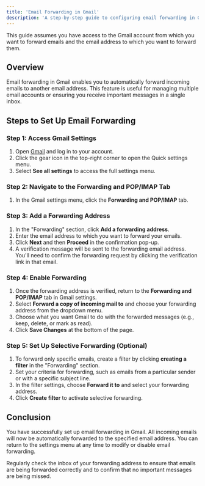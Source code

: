 ```yaml
---
title: 'Email Forwarding in Gmail'
description: 'A step-by-step guide to configuring email forwarding in Gmail, allowing you to forward your emails to another email address automatically.'
---
```


<Note>
  This guide assumes you have access to the Gmail account from which you want to forward emails and the email address to which you want to forward them.
</Note>

## Overview

Email forwarding in Gmail enables you to automatically forward incoming emails to another email address. This feature is useful for managing multiple email accounts or ensuring you receive important messages in a single inbox.

## Steps to Set Up Email Forwarding

### Step 1: Access Gmail Settings

1. Open [Gmail](https://mail.google.com/) and log in to your account.
2. Click the gear icon in the top-right corner to open the Quick settings menu.
3. Select **See all settings** to access the full settings menu.


### Step 2: Navigate to the Forwarding and POP/IMAP Tab

1. In the Gmail settings menu, click the **Forwarding and POP/IMAP** tab.


### Step 3: Add a Forwarding Address

1. In the "Forwarding" section, click **Add a forwarding address**.
2. Enter the email address to which you want to forward your emails.
3. Click **Next** and then **Proceed** in the confirmation pop-up.
4. A verification message will be sent to the forwarding email address. You'll need to confirm the forwarding request by clicking the verification link in that email.


### Step 4: Enable Forwarding

1. Once the forwarding address is verified, return to the **Forwarding and POP/IMAP** tab in Gmail settings.
2. Select **Forward a copy of incoming mail to** and choose your forwarding address from the dropdown menu.
3. Choose what you want Gmail to do with the forwarded messages (e.g., keep, delete, or mark as read).
4. Click **Save Changes** at the bottom of the page.

### Step 5: Set Up Selective Forwarding (Optional)

1. To forward only specific emails, create a filter by clicking **creating a filter** in the "Forwarding" section.
2. Set your criteria for forwarding, such as emails from a particular sender or with a specific subject line.
3. In the filter settings, choose **Forward it to** and select your forwarding address.
4. Click **Create filter** to activate selective forwarding.

## Conclusion

You have successfully set up email forwarding in Gmail. All incoming emails will now be automatically forwarded to the specified email address. You can return to the settings menu at any time to modify or disable email forwarding.

<Tip>
  Regularly check the inbox of your forwarding address to ensure that emails are being forwarded correctly and to confirm that no important messages are being missed.
</Tip>
